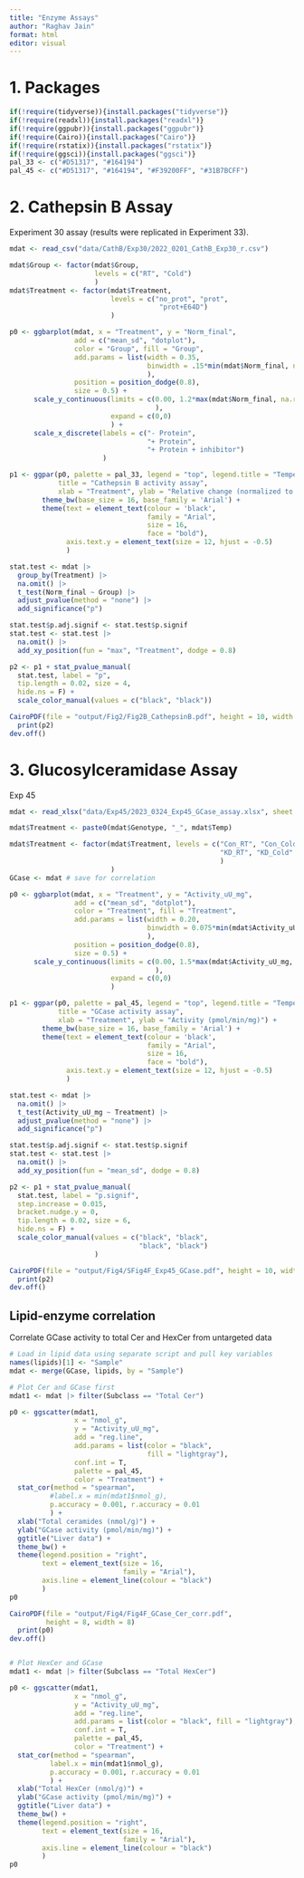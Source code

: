 ```yaml
---
title: "Enzyme Assays"
author: "Raghav Jain"
format: html
editor: visual
---
```


# 1. Packages

```r
if(!require(tidyverse)){install.packages("tidyverse")}
if(!require(readxl)){install.packages("readxl")}
if(!require(ggpubr)){install.packages("ggpubr")}
if(!require(Cairo)){install.packages("Cairo")}
if(!require(rstatix)){install.packages("rstatix")}
if(!require(ggsci)){install.packages("ggsci")} 
pal_33 <- c("#D51317", "#164194")
pal_45 <- c("#D51317", "#164194", "#F39200FF", "#31B7BCFF")
```

# 2. Cathepsin B Assay

Experiment 30 assay (results were replicated in Experiment 33).

```r
mdat <- read_csv("data/CathB/Exp30/2022_0201_CathB_Exp30_r.csv")

mdat$Group <- factor(mdat$Group, 
                     levels = c("RT", "Cold")
                     )
mdat$Treatment <- factor(mdat$Treatment,
                         levels = c("no_prot", "prot",
                                     "prot+E64D")
                         )

p0 <- ggbarplot(mdat, x = "Treatment", y = "Norm_final", 
                add = c("mean_sd", "dotplot"), 
                color = "Group", fill = "Group", 
                add.params = list(width = 0.35, 
                                  binwidth = .15*min(mdat$Norm_final, na.rm = T)
                                  ),
                position = position_dodge(0.8),
                size = 0.5) +
      scale_y_continuous(limits = c(0.00, 1.2*max(mdat$Norm_final, na.rm = T)
                                    ),
                         expand = c(0,0)
                         ) +
      scale_x_discrete(labels = c("- Protein",
                                  "+ Protein",
                                  "+ Protein + inhibitor")
                       )

p1 <- ggpar(p0, palette = pal_33, legend = "top", legend.title = "Temperature", 
            title = "Cathepsin B activity assay",  
            xlab = "Treatment", ylab = "Relative change (normalized to RT)") +
        theme_bw(base_size = 16, base_family = 'Arial') +
        theme(text = element_text(colour = 'black', 
                                  family = "Arial", 
                                  size = 16, 
                                  face = "bold"),
              axis.text.y = element_text(size = 12, hjust = -0.5)
              )

stat.test <- mdat |>
  group_by(Treatment) |>
  na.omit() |>
  t_test(Norm_final ~ Group) |>
  adjust_pvalue(method = "none") |>
  add_significance("p")

stat.test$p.adj.signif <- stat.test$p.signif
stat.test <- stat.test |>
  na.omit() |>
  add_xy_position(fun = "max", "Treatment", dodge = 0.8) 

p2 <- p1 + stat_pvalue_manual(
  stat.test, label = "p", 
  tip.length = 0.02, size = 4,
  hide.ns = F) +
  scale_color_manual(values = c("black", "black"))

CairoPDF(file = "output/Fig2/Fig2B_CathepsinB.pdf", height = 10, width = 12)
  print(p2)
dev.off()
```

# 3. Glucosylceramidase Assay

Exp 45

```r
mdat <- read_xlsx("data/Exp45/2023_0324_Exp45_GCase_assay.xlsx", sheet = "Final")

mdat$Treatment <- paste0(mdat$Genotype, "_", mdat$Temp)

mdat$Treatment <- factor(mdat$Treatment, levels = c("Con_RT", "Con_Cold",
                                                    "KD_RT", "KD_Cold"
                                                    )
                         )
GCase <- mdat # save for correlation 

p0 <- ggbarplot(mdat, x = "Treatment", y = "Activity_uU_mg", 
                add = c("mean_sd", "dotplot"), 
                color = "Treatment", fill = "Treatment", 
                add.params = list(width = 0.20, 
                                  binwidth = 0.075*min(mdat$Activity_uU_mg, na.rm = T)
                                  ),
                position = position_dodge(0.8),
                size = 0.5) +
      scale_y_continuous(limits = c(0.00, 1.5*max(mdat$Activity_uU_mg, na.rm = T)
                                    ),
                         expand = c(0,0)
                         )

p1 <- ggpar(p0, palette = pal_45, legend = "top", legend.title = "Temperature", 
            title = "GCase activity assay",  
            xlab = "Treatment", ylab = "Activity (pmol/min/mg)") +
        theme_bw(base_size = 16, base_family = 'Arial') +
        theme(text = element_text(colour = 'black', 
                                  family = "Arial", 
                                  size = 16, 
                                  face = "bold"),
              axis.text.y = element_text(size = 12, hjust = -0.5)
              )

stat.test <- mdat |>
  na.omit() |>
  t_test(Activity_uU_mg ~ Treatment) |>
  adjust_pvalue(method = "none") |>
  add_significance("p")

stat.test$p.adj.signif <- stat.test$p.signif
stat.test <- stat.test |>
  na.omit() |>
  add_xy_position(fun = "mean_sd", dodge = 0.8) 

p2 <- p1 + stat_pvalue_manual(
  stat.test, label = "p.signif",
  step.increase = 0.015,
  bracket.nudge.y = 0,
  tip.length = 0.02, size = 6,
  hide.ns = F) +
  scale_color_manual(values = c("black", "black",
                                "black", "black")
                     )

CairoPDF(file = "output/Fig4/SFig4F_Exp45_GCase.pdf", height = 10, width = 12)
  print(p2)
dev.off()
```

## Lipid-enzyme correlation

Correlate GCase activity to total Cer and HexCer from untargeted data

```r
# Load in lipid data using separate script and pull key variables
names(lipids)[1] <- "Sample"
mdat <- merge(GCase, lipids, by = "Sample")

# Plot Cer and GCase first
mdat1 <- mdat |> filter(Subclass == "Total Cer")

p0 <- ggscatter(mdat1,                        
                x = "nmol_g", 
                y = "Activity_uU_mg",
                add = "reg.line", 
                add.params = list(color = "black", 
                                  fill = "lightgray"),
                conf.int = T,     
                palette = pal_45,   
                color = "Treatment") +                         
  stat_cor(method = "spearman",
          #label.x = min(mdat1$nmol_g),               
          p.accuracy = 0.001, r.accuracy = 0.01
          ) +   
  xlab("Total ceramides (nmol/g)") +                
  ylab("GCase activity (pmol/min/mg)") +                     
  ggtitle("Liver data") +   
  theme_bw() +                                       
  theme(legend.position = "right",                        
        text = element_text(size = 16, 
                            family = "Arial"),
        axis.line = element_line(colour = "black")
        )
p0

CairoPDF(file = "output/Fig4/Fig4F_GCase_Cer_corr.pdf",
         height = 8, width = 8)
  print(p0)
dev.off()


# Plot HexCer and GCase 
mdat1 <- mdat |> filter(Subclass == "Total HexCer")

p0 <- ggscatter(mdat1,                        
                x = "nmol_g", 
                y = "Activity_uU_mg",
                add = "reg.line", 
                add.params = list(color = "black", fill = "lightgray"),
                conf.int = T,     
                palette = pal_45,   
                color = "Treatment") +                         
  stat_cor(method = "spearman",
          label.x = min(mdat1$nmol_g),               
          p.accuracy = 0.001, r.accuracy = 0.01
          ) +   
  xlab("Total HexCer (nmol/g)") +                
  ylab("GCase activity (pmol/min/mg)") +                     
  ggtitle("Liver data") +   
  theme_bw() +                                       
  theme(legend.position = "right",                        
        text = element_text(size = 16, 
                            family = "Arial"),
        axis.line = element_line(colour = "black")
        )
p0
```
